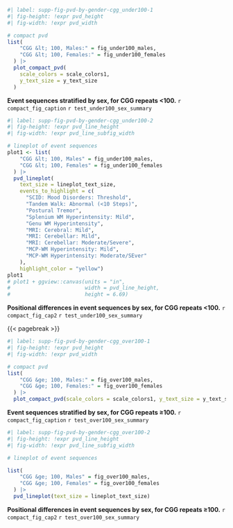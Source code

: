 :::{#suppfig-pvd-by-gender-cgg_under100-1}

```r
#| label: supp-fig-pvd-by-gender-cgg_under100-1
#| fig-height: !expr pvd_height
#| fig-width: !expr pvd_width

# compact pvd
list(
    "CGG &lt; 100, Males:" = fig_under100_males,
    "CGG &lt; 100, Females:" = fig_under100_females
  ) |> 
  plot_compact_pvd(
    scale_colors = scale_colors1,
    y_text_size = y_text_size
  )

```

**Event sequences stratified by sex, for CGG repeats <100.**
`r compact_fig_caption`
`r test_under100_sex_summary`


:::

:::{#suppfig-pvd-by-gender-cgg_under100-2}

```r
#| label: supp-fig-pvd-by-gender-cgg_under100-2
#| fig-height: !expr pvd_line_height
#| fig-width: !expr pvd_line_subfig_width

# lineplot of event sequences
plot1 <- list(
    "CGG &lt; 100, Males" = fig_under100_males,
    "CGG &lt; 100, Females" = fig_under100_females
  ) |> 
  pvd_lineplot(
    text_size = lineplot_text_size,
    events_to_highlight = c(
      "SCID: Mood Disorders: Threshold",
      "Tandem Walk: Abnormal (<10 Steps)",
      "Postural Tremor",
      "Splenium WM Hyperintensity: Mild",
      "Genu WM Hyperintensity",
      "MRI: Cerebral: Mild",
      "MRI: Cerebellar: Mild",
      "MRI: Cerebellar: Moderate/Severe",
      "MCP-WM Hyperintensity: Mild",
      "MCP-WM Hyperintensity: Moderate/SEver"
    ),
    highlight_color = "yellow")
plot1
# plot1 + ggview::canvas(units = "in", 
#                        width = pvd_line_height,
#                        height = 6.69)
```

**Positional differences in event sequences by sex, for CGG repeats <100.**
`r compact_fig_cap2`
`r test_under100_sex_summary`

:::

{{< pagebreak >}}

::: {#suppfig-pvd-by-gender-cgg_over100-1}

```r
#| label: supp-fig-pvd-by-gender-cgg_over100-1
#| fig-height: !expr pvd_height
#| fig-width: !expr pvd_width

# compact pvd
list(
    "CGG &ge; 100, Males:" = fig_over100_males,
    "CGG &ge; 100, Females:" = fig_over100_females
  ) |> 
  plot_compact_pvd(scale_colors = scale_colors1, y_text_size = y_text_size)
```

**Event sequences stratified by sex, for CGG repeats ≥100.**
`r compact_fig_caption`
`r test_over100_sex_summary`
:::

:::{#suppfig-pvd-by-gender-cgg_over100-2}

```r
#| label: supp-fig-pvd-by-gender-cgg_over100-2
#| fig-height: !expr pvd_line_height
#| fig-width: !expr pvd_line_subfig_width

# lineplot of event sequences

list(
    "CGG &ge; 100, Males" = fig_over100_males,
    "CGG &ge; 100, Females" = fig_over100_females
  ) |> 
  pvd_lineplot(text_size = lineplot_text_size)

```

**Positional differences in event sequences by sex, for CGG repeats ≥100.**
`r compact_fig_cap2`
`r test_over100_sex_summary`
:::


